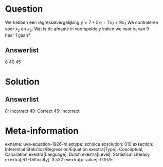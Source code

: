 Question
========

We hebben een regressievergelijking $\hat{y} = 7 + 5x_{1} +
7x_{2} + 9x_{3}$ We controleren voor *x*~2~ en *x*~3~. Wat is de
afname in voorspelde *y* indien we voor *x*~1~ van 9 naar 1 gaan?

Answerlist
----------

8
40
45

Solution
========

Answerlist
----------

8: Incorrect
40: Correct
45: Incorrect

Meta-information
================
exname: uva-equation-1926-nl
extype: schoice
exsolution: 010
exsection: Inferential Statistics/Regression/Equation
exextra[Type]: Conceptual, Calculation
exextra[Language]: Dutch
exextra[Level]: Statistical Literacy
exextra[IRT-Difficulty]: 3.522
exextra[p-value]: 0.1975
